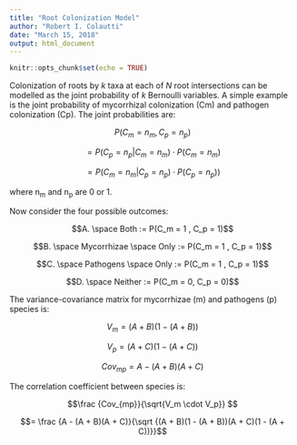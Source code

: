 ```yaml
---
title: "Root Colonization Model"
author: "Robert I. Colautti"
date: "March 15, 2018"
output: html_document
---
```


```r
knitr::opts_chunk$set(echo = TRUE)
```


Colonization of roots by _k_ taxa at each of _N_ root intersections can be modelled as the joint probability of _k_ Bernoulli variables. A simple example is the joint probability of mycorrhizal colonization (Cm) and pathogen colonization (Cp). The joint probabilities are:

$$ P(C_m=n_m, C_p=n_p) $$

$$= P(C_p=n_p | C_m=n_m) \cdot P(C_m=n_m)$$ 

$$= P(C_m=n_m | C_p=n_p) \cdot P(C_p=n_p)) $$

where n~m~ and n~p~ are 0 or 1. 

Now consider the four possible outcomes:

$$A. \space Both := P(C_m = 1 , C_p = 1)$$

$$B. \space Mycorrhizae \space Only := P(C_m = 1 , C_p = 1)$$

$$C. \space Pathogens \space Only := P(C_m = 1 , C_p = 1)$$ 

$$D. \space Neither := P(C_m = 0, C_p = 0)$$

The variance-covariance matrix for mycorrhizae (m) and pathogens (p) species is:

$$V_m = (A + B)(1 - (A + B))$$

$$V_p = (A + C)(1 - (A + C))$$

$$Cov_{mp} = A - (A + B)(A + C)$$

The correlation coefficient between species is:

$$\frac {Cov_{mp}}{\sqrt{V_m \cdot V_p}} $$

$$= \frac {A - (A + B)(A + C)}{\sqrt {(A + B)(1 - (A + B))(A + C)(1 - (A + C))}}$$





